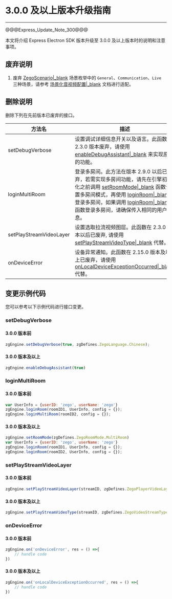 # 3.0.0 及以上版本升级指南

- - -

@@@Express_Update_Note_300@@@

本文将介绍 Express Electron SDK 版本升级至 3.0.0 及以上版本时的说明和注意事项。

## 废弃说明

1. 废弃 [ZegoScenario\|_blank](@-ZegoScenario) 场景枚举中的 `General`、`Communication`、`Live` 三种场景，请参考 [场景化音视频配置\|_blank](!video_proflie) 文档进行适配。
 

## 删除说明

删除下列在先前版本已废弃的接口。

方法名 | 描述 |
--- | --- |
setDebugVerbose | 设置调试详细信息开关以及语言。此函数在 2.3.0 版本废弃，请使用 [enableDebugAssistant\|_blank](@enableDebugAssistant) 来实现原来的功能。
loginMultiRoom | 登录多房间。此方法在版本 2.9.0 以后已废弃，若需实现多房间功能，请先在引擎初始化之前调用 [setRoomMode\|_blank](@setRoomMode) 函数设置多房间模式，再使用 [loginRoom\|_blank](@loginRoom) 登录多房间，如果调用 [loginRoom\|_blank](@loginRoom) 函数登录多房间，请确保传入相同的用户信息。
setPlayStreamVideoLayer | 设置选取拉流视频图层。此函数在 2.3.0 版本以后已废弃, 请使用 [setPlayStreamVideoType\|_blank](@setPlayStreamVideoType) 代替。
onDeviceError | 设备异常通知。此函数在 2.15.0 版本及以上已废弃，请使用 [onLocalDeviceExceptionOccurred\|_blank](!setting_callback#onLocalDeviceExceptionOccurred) 代替。

## 变更示例代码

您可以参考以下示例代码进行接口变更。

### setDebugVerbose

#### 3.0.0 版本前

```js
zgEngine.setDebugVerbose(true, zgDefines.ZegoLanguage.Chinese);
```


#### 3.0.0 版本及以上

```js
zgEngine.enableDebugAssistant(true)
```

### loginMultiRoom

#### 3.0.0 版本前

```js
var UserInfo = {userID: 'zego', userName: 'zego'}
zgEngine.loginRoom(roomID1, UserInfo, config = {});
zgEngine.loginMultiRoom(roomID2, config = {});
```


#### 3.0.0 版本及以上

```js
zgEngine.setRoomMode(zgDefines.ZegoRoomMode.MultiRoom)
var UserInfo = {userID: 'zego', userName: 'zego'}
zgEngine.loginRoom(roomID1, UserInfo, config = {});
zgEngine.loginRoom(roomID2, UserInfo, config = {});
```


### setPlayStreamVideoLayer

#### 3.0.0 版本前

```js
zgEngine.setPlayStreamVideoLayer(streamID, zgDefines.ZegoPlayerVideoLayer.Base);
```


#### 3.0.0 版本及以上

```js
zgEngine.setPlayStreamVideoType(streamID, zgDefines.ZegoVideoStreamType.Small);
```

### onDeviceError

#### 3.0.0 版本前

```js
zgEngine.on('onDeviceError', res = () =>{
    // handle code
})
```


#### 3.0.0 版本及以上

```js
zgEngine.on('onLocalDeviceExceptionOccurred', res = () =>{
    // handle code
})
```
